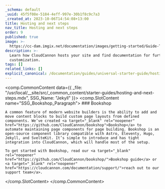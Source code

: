 ```yaml
---
_schema: default
_uuid: 45f5f08e-5184-4eff-997e-30b1f8c9c7a3
_created_at: 2023-10-06T14:54:08+13:00
title: Hosting and next steps
nav_title: Hosting and next steps
order: 9
published: true
image: >-
  https://cc-dam.imgix.net/documentation/images/getting-started/Guide-Thumbnails/CloudCannon-Getting-Started-Thumbnail-Jekyll.png
description: >-
  Learn how CloudCannon hosts your site and find documentation for further site
  customization.
tags: []
related_links: []
explicit_canonical: /documentation/guides/universal-starter-guide/hosting-and-next-steps/
---
```

<comp.CommonContent data={{ _file: "/usr/local/__site/src/_common_content/starter-guides/hosting-and-next-steps.mdx", SSG_Name: "Jekyll" }}>
  <comp.SlotContent name="SSG_Bookshop_Paragraph">
    ### Bookshop

    A common feature of modern website builders is the ability to add and move content blocks to build custom page layouts from defined components. We’ve created <a target="_blank" rel="noopener" href="https://github.com/CloudCannon/bookshop">Bookshop</a> to automate maintaining page components for page building. Bookshop is an open-source component library compatible with Astro, Eleventy, Hugo, Jekyll, and SvelteKit. It’s simple to introduce and has tight integration into CloudCannon, which will handle most of the setup.

    To get started with Bookshop, read our <a target="_blank" rel="noopener" href="https://github.com/CloudCannon/bookshop/">Bookshop guide</a> or <a target="_blank" rel="noopener" href="https://cloudcannon.com/documentation/support/">reach out to our support team</a>.
  </comp.SlotContent>
</comp.CommonContent>